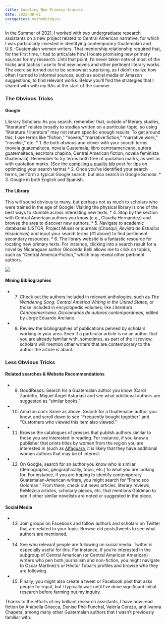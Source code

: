 ```yaml
---
title: Locating New Primary Sources
date: 2022-08-01
categories: methodologies
---
```



In the Summer of 2021, I worked with two undergraduate research assistants on a new project related to Central American narrative, for which I was particularly invested in identifying contemporary Guatemalan and U.S.-Guatemalan women writers. That mentorship relationship required that, for the first time, I had to articulate how I locate promising new primary sources for my research. Until that point, I'd never taken note of most of the tricks and tactics I use to find new novels and other pertinent literary works. The exercise turned out to be somewhat surprising, as I didn't realize how often I turned to informal sources, such as social media or Amazon suggestions, to find relevant works. Below you'll find the strategies that I shared with with my RAs at the start of the summer.

### The Obvious Tricks
#### Google
Literary Scholars: As you search, remember that, outside of literary studies, "literature" relates broadly to studies written on a particular topic, so using "literature / literatura" may not return specific enough results. To get around this, I use terms like "fiction," "novels," "narrative fiction," "narrative work," "novelist," etc.
* 1. Be both obvious and clever with your search terms (novela guatemalteca, novela Guatemala, libro centroamericano, autora guatemalteca, escritora chapina, Central American fiction, novela feminista Guatemala). Remember to try terms both free of quotation marks, as well as with quotation marks. (See the [compiling a quality bib](https://tamaraleemitchell.github.io/2020/08/02/compiling-bib.html) post for tips on optimizing your search terms)
* 2. Once you've identified your search terms, perform a typical Google search, but also search in Google Scholar.
* 3. Google in both English and Spanish.

#### The Library
This will sound obvious to many, but perhaps not as much to scholars who were trained in the age of Google: Visiting the physical library is one of the best ways to stumble across interesting new texts. 
* 4. Stop by the section with Central American authors you know (e.g., Claudia Hernández) and browse the area to discover new authors.
* 5. Navigate to academic databases (JSTOR, Project Muse) or journals (_Chasqui_, _Revista de Estudios Hispánicos_) and input your search terms (#1 above) to find pertienent secondary resources.
* 6. The library website is a fantastic resource for locating new primary texts. For instance, clicking into a search result for a novel by Nicaraguan author Gioconda Belli allows me to click on topics, such as "Central America--Fiction," which may reveal other pertinent authors.

![](/assets/images/Belli_Library-search.jpg)

#### Mining Bibliographies
* 7. Check out the authors included in relevant anthologies, such as _The Wandering Song: Central America Writing in the United States_, or those included in encyclopedic volumes, like _Literatura Centroamericana. Diccionarios de autores contemporáneos_, edited by Jorge Eduardo Arellano.
* 8. Review the bibliographies of publications penned by scholars working in your area. Even if a particular article is on an author that you are already familiar with, sometimes, as part of the lit review, scholars will mention other writers that are contemporary to the author the article is about.

### Less Obvious Tricks
#### Related searches & Website Recommendations
* 9. GoodReads: Search for a Guatemalan author you know (Carol Zardetto, Miguel Ángel Asturias) and see what additional authors are suggested as "similar books."
* 10. Amazon.com: Same as above. Search for a Guatemalan author you know, and scroll down to see "Frequently bought together" and "Customers who viewed this item also viewed." 
* 11. Browse the catalogues of presses that publish authors similar to those you are interested in reading. For instance, if you know a publisher that prints titles by women from the region you are interested in (such as [Alfaguara](https://www.no-ficcion.com/project/existen-las-novelistas-guatemaltecas), it is likely that they have additional women authors that may be of interest. 
* 12. On Google, search for an author you know who is similar (demographic, geographically, topic, etc.) to what you are looking for. For instance, if you are hoping to identify contemporary Guatemalan-American writers, you might search for "Francisco Goldman." From there, check out news articles, literary reviews, ReMezcla articles, scholarly pieces, etc. that mentions Goldman to see if other similar novelists are noted or suggested in the piece.

#### Social Media
* 13. Join groups on Facebook and follow authors and scholars on Twitter that are related to your topic. Browse old posts/tweets to see what authors are mentioned. 
* 14. See who relevant people are following on social media. Twitter is especially useful for this. For instance, if you're interested in the subgroup of Central American (or Central American American) writers who pen both journalism and non-fiction, you might navigate to Óscar Martínez's or Héctor Tobar's profiles and browse who they are following.
* 15. Finally, you might also create a tweet or Facebook post that asks people for input, but I typically wait until I've done significant initial research before farming out my inquiry.

Thanks to the efforts of my brilliant research assistants, I have now read fiction by Anabella Giracca, Denise Phé-Funchal, Valeria Cerezo, and Ivanna Chapeta, among many other Guatemalan authors that I wasn't previously familiar with.
